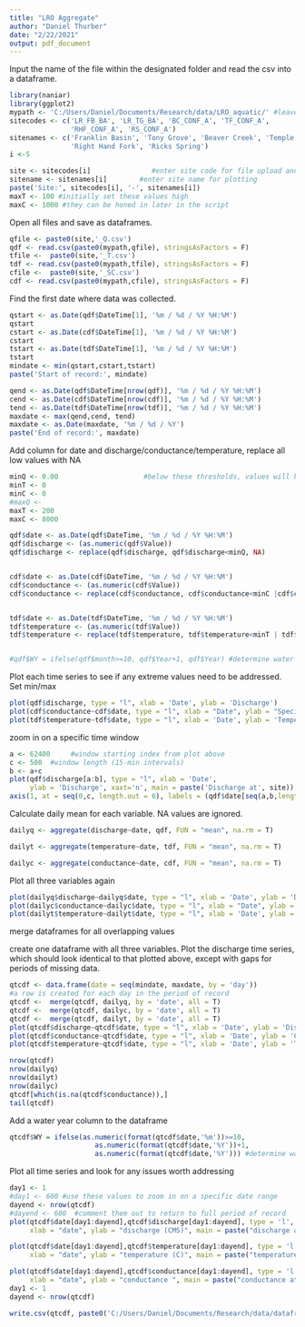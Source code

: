 ```yaml
---
title: "LRO Aggregate"
author: "Daniel Thurber"
date: "2/22/2021"
output: pdf_document
---
```


Input the name of the file within the designated folder and read the csv into a dataframe.
```r
library(naniar)
library(ggplot2)
mypath <- 'C:/Users/Daniel/Documents/Research/data/LRO_aquatic/' #leave this directory alone!
sitecodes <- c('LR_FB_BA', 'LR_TG_BA', 'BC_CONF_A', 'TF_CONF_A', 
               'RHF_CONF_A', 'RS_CONF_A')
sitenames <- c('Franklin Basin', 'Tony Grove', 'Beaver Creek', 'Temple Fork', 
               'Right Hand Fork', 'Ricks Spring')
i <-5

site <- sitecodes[i]               #enter site code for file upload and export
sitename <- sitenames[i]        #enter site name for plotting
paste('Site:', sitecodes[i], '-', sitenames[i])
maxT <- 100 #initially set these values high
maxC <- 1000 #they can be honed in later in the script
```

Open all files and save as dataframes.
```r

qfile <- paste0(site,'_Q.csv')
qdf <- read.csv(paste0(mypath,qfile), stringsAsFactors = F)
tfile <-  paste0(site,'_T.csv')
tdf <- read.csv(paste0(mypath,tfile), stringsAsFactors = F)
cfile <-  paste0(site,'_SC.csv')
cdf <- read.csv(paste0(mypath,cfile), stringsAsFactors = F)
```


Find the first date where data was collected.
```r
qstart <- as.Date(qdf$DateTime[1], '%m / %d / %Y %H:%M')
qstart
cstart <- as.Date(cdf$DateTime[1], '%m / %d / %Y %H:%M')
cstart
tstart <- as.Date(tdf$DateTime[1], '%m / %d / %Y %H:%M')
tstart
mindate <- min(qstart,cstart,tstart)
paste('Start of record:', mindate)

qend <- as.Date(qdf$DateTime[nrow(qdf)], '%m / %d / %Y %H:%M')
cend <- as.Date(cdf$DateTime[nrow(cdf)], '%m / %d / %Y %H:%M')
tend <- as.Date(tdf$DateTime[nrow(tdf)], '%m / %d / %Y %H:%M')
maxdate <- max(qend,cend, tend)
maxdate <- as.Date(maxdate, '%m / %d / %Y')
paste('End of record:', maxdate)
```


Add column for date and discharge/conductance/temperature, replace all low values with NA
```r
minQ <- 0.00                     #below these thresholds, values will be replaced with NA
minT <- 0
minC <- 0
#maxQ <- 
maxT <- 200
maxC <- 8000

qdf$date <- as.Date(qdf$DateTime, '%m / %d / %Y %H:%M')
qdf$discharge <- (as.numeric(qdf$Value))
qdf$discharge <- replace(qdf$discharge, qdf$discharge<minQ, NA)


cdf$date <- as.Date(cdf$DateTime, '%m / %d / %Y %H:%M')
cdf$conductance <- (as.numeric(cdf$Value))
cdf$conductance <- replace(cdf$conductance, cdf$conductance<minC |cdf$conductance>maxC, NA)


tdf$date <- as.Date(tdf$DateTime, '%m / %d / %Y %H:%M')
tdf$temperature <- (as.numeric(tdf$Value))
tdf$temperature <- replace(tdf$temperature, tdf$temperature<minT | tdf$temperature>maxT, NA)


#qdf$WY = ifelse(qdf$month>=10, qdf$Year+1, qdf$Year) #determine water year
```

Plot each time series to see if any extreme values need to be addressed.  Set min/max
```r
plot(qdf$discharge, type = "l", xlab = 'Date', ylab = 'Discharge')
plot(cdf$conductance~cdf$date, type = "l", xlab = "Date", ylab = "Specific Conductance")
plot(tdf$temperature~tdf$date, type = "l", xlab = 'Date', ylab = 'Temperature')
```
zoom in on a specific time window
```r
a <- 62400     #window starting index from plot above
c <- 500  #window length (15-min intervals)
b <- a+c
plot(qdf$discharge[a:b], type = "l", xlab = 'Date', 
     ylab = 'Discharge', xaxt='n', main = paste('Discharge at', site))
axis(1, at = seq(0,c, length.out = 6), labels = (qdf$date[seq(a,b,length.out = 6)]))
```


Calculate daily mean for each variable.  NA values are ignored.
```r
dailyq <- aggregate(discharge~date, qdf, FUN = "mean", na.rm = T)

dailyt <- aggregate(temperature~date, tdf, FUN = "mean", na.rm = T)

dailyc <- aggregate(conductance~date, cdf, FUN = "mean", na.rm = T)

```


Plot all three variables again
```r
plot(dailyq$discharge~dailyq$date, type = "l", xlab = 'Date', ylab = 'Discharge')
plot(dailyc$conductance~dailyc$date, type = "l", xlab = "Date", ylab = "Specific Conductance")
plot(dailyt$temperature~dailyt$date, type = "l", xlab = 'Date', ylab = 'Temperature')
```

merge dataframes for all overlapping values



create one dataframe with all three variables.  Plot the discharge time series, which should look identical to that plotted above, except with gaps for periods of missing data.
```r
qtcdf <- data.frame(date = seq(mindate, maxdate, by = 'day'))
#a row is created for each day in the period of record
qtcdf <-  merge(qtcdf, dailyq, by = 'date', all = T)
qtcdf <-  merge(qtcdf, dailyc, by = 'date', all = T)
qtcdf <-  merge(qtcdf, dailyt, by = 'date', all = T)
plot(qtcdf$discharge~qtcdf$date, type = "l", xlab = 'Date', ylab = 'Discharge', main = sitename)
plot(qtcdf$conductance~qtcdf$date, type = "l", xlab = 'Date', ylab = 'Conductance', main = sitename)
plot(qtcdf$temperature~qtcdf$date, type = "l", xlab = 'Date', ylab = 'Temperature', main = sitename)

```


```r
nrow(qtcdf)
nrow(dailyq)
nrow(dailyt)
nrow(dailyc)
qtcdf[which(is.na(qtcdf$conductance)),]
tail(qtcdf)
```



Add a water year column to the dataframe
```r
qtcdf$WY = ifelse(as.numeric(format(qtcdf$date,'%m'))>=10, 
                     as.numeric(format(qtcdf$date,'%Y'))+1, 
                     as.numeric(format(qtcdf$date,'%Y'))) #determine water year
```

Plot all time series and look for any issues worth addressing
```r
day1 <- 1
#day1 <- 600 #use these values to zoom in on a specific date range
dayend <- nrow(qtcdf)
#dayend <- 680  #comment them out to return to full period of record
plot(qtcdf$date[day1:dayend],qtcdf$discharge[day1:dayend], type = 'l', col = 'cadetblue4',
     xlab = "date", ylab = "discharge (CMS)", main = paste("discharge at ", sitename))

plot(qtcdf$date[day1:dayend],qtcdf$temperature[day1:dayend], type = 'l', col = 'cadetblue4',
     xlab = "date", ylab = "temperature (C)", main = paste("temperature at ", sitename))

plot(qtcdf$date[day1:dayend],qtcdf$conductance[day1:dayend], type = 'l', col = 'cadetblue4',
     xlab = "date", ylab = "conductance ", main = paste("conductance at ", sitename))
day1 <- 1
dayend <- nrow(qtcdf)
```



```r
write.csv(qtcdf, paste0('C:/Users/Daniel/Documents/Research/data/dataframes/',site,'.csv'), row.names = F)
```





